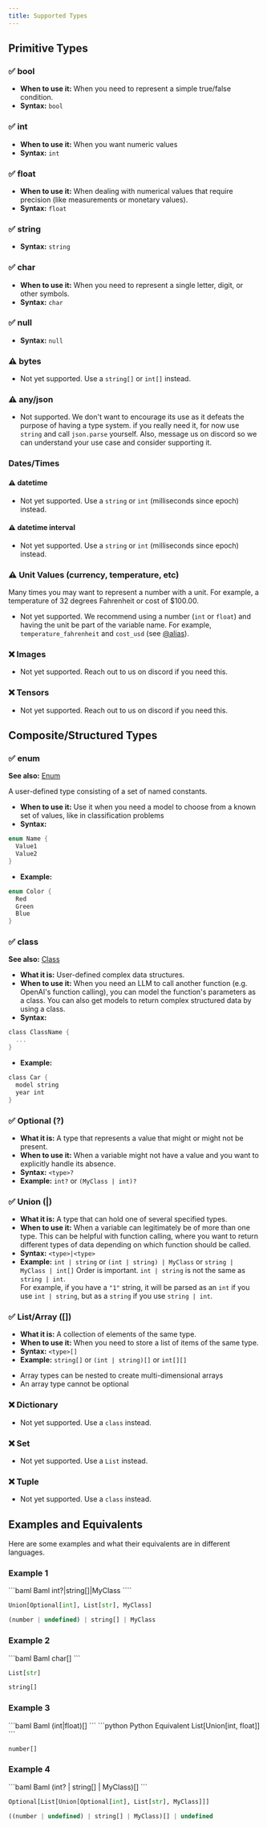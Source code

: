 ```yaml
---
title: Supported Types
---
```


## Primitive Types

### ✅ bool

- **When to use it:** When you need to represent a simple true/false condition.
- **Syntax:** `bool`

### ✅ int

- **When to use it:** When you want numeric values
- **Syntax:** `int`

### ✅ float

- **When to use it:** When dealing with numerical values that require precision (like measurements or monetary values).
- **Syntax:** `float`

### ✅ string

- **Syntax:** `string`

### ✅ char

- **When to use it:** When you need to represent a single letter, digit, or other symbols.
- **Syntax:** `char`

### ✅ null

- **Syntax:** `null`

### ⚠️ bytes

- Not yet supported. Use a `string[]` or `int[]` instead.

### ⚠️ any/json

- Not supported.
  <Warning>
    We don't want to encourage its use as it defeats the purpose of having a
    type system. if you really need it, for now use `string` and call
    `json.parse` yourself. Also, message us on discord so we can understand your
    use case and consider supporting it.
  </Warning>

### Dates/Times

#### ⚠️ datetime

- Not yet supported. Use a `string` or `int` (milliseconds since epoch) instead.

#### ⚠️ datetime interval

- Not yet supported. Use a `string` or `int` (milliseconds since epoch) instead.

### ⚠️ Unit Values (currency, temperature, etc)

Many times you may want to represent a number with a unit. For example, a
temperature of 32 degrees Fahrenheit or cost of $100.00.

- Not yet supported. We recommend using a number (`int` or `float`) and having
  the unit be part of the variable name. For example, `temperature_fahrenheit`
  and `cost_usd` (see [@alias](/v3/syntax/class#alias)).

### ❌ Images

- Not yet supported. Reach out to us on discord if you need this.

### ❌ Tensors

- Not yet supported. Reach out to us on discord if you need this.

## Composite/Structured Types

### ✅ enum

**See also:** [Enum](/v3/syntax/enum)

A user-defined type consisting of a set of named constants.
- **When to use it:** Use it when you need a model to choose from a known set of values, like in classification problems
- **Syntax:**

```rust
enum Name {
  Value1
  Value2
}
```

- **Example:**

```rust
enum Color {
  Red
  Green
  Blue
}
```

### ✅ class

**See also:** [Class](/v3/syntax/class)

- **What it is:** User-defined complex data structures.
- **When to use it:** When you need an LLM to call another function (e.g. OpenAI's function calling), you can model the function's parameters as a class. You can also get models to return complex structured data by using a class.
- **Syntax:**

```rust
class ClassName {
  ...
}
```

- **Example:**

```rust
class Car {
  model string
  year int
}
```

### ✅ Optional (?)

- **What it is:** A type that represents a value that might or might not be present.
- **When to use it:** When a variable might not have a value and you want to explicitly handle its absence.
- **Syntax:** `<type>?`
- **Example:** `int?` or `(MyClass | int)?`

### ✅ Union (|)

- **What it is:** A type that can hold one of several specified types.
- **When to use it:** When a variable can legitimately be of more than one type. This can be helpful with function calling, where you want to return different types of data depending on which function should be called.
- **Syntax:** `<type>|<type>`
- **Example:** `int | string` or `(int | string) | MyClass` or `string | MyClass | int[]`
  <Warning>
    Order is important. `int | string` is not the same as `string | int`.
    <br />
    For example, if you have a `"1"` string, it will be parsed as an `int` if
    you use `int | string`, but as a `string` if you use `string | int`.
  </Warning>

### ✅ List/Array ([])

- **What it is:** A collection of elements of the same type.
- **When to use it:** When you need to store a list of items of the same type.
- **Syntax:** `<type>[]`
- **Example:** `string[]` or `(int | string)[]` or `int[][]`

<Tip>
  <ul>
    <li>Array types can be nested to create multi-dimensional arrays</li>
    <li>An array type cannot be optional</li>
  </ul>
</Tip>

### ❌ Dictionary

- Not yet supported. Use a `class` instead.

### ❌ Set

- Not yet supported. Use a `List` instead.

### ❌ Tuple

- Not yet supported. Use a `class` instead.

## Examples and Equivalents

Here are some examples and what their equivalents are in different languages.

### Example 1

<CodeGroup>
```baml Baml
int?|string[]|MyClass
````

```python Python Equivalent
Union[Optional[int], List[str], MyClass]
```

```typescript TypeScript Equivalent
(number | undefined) | string[] | MyClass
```

</CodeGroup>

### Example 2

<CodeGroup>
```baml Baml
char[]
```

```python Python Equivalent
List[str]
```

```typescript TypeScript Equivalent
string[]
```

</CodeGroup>

### Example 3

<CodeGroup>
```baml Baml
(int|float)[]
```
```python Python Equivalent
List[Union[int, float]]
```

```typescript TypeScript Equivalent
number[]
```

</CodeGroup>

### Example 4

<CodeGroup>
```baml Baml
(int? | string[] | MyClass)[]
```

```python Python Equivalent
Optional[List[Union[Optional[int], List[str], MyClass]]]
```

```typescript TypeScript Equivalent
((number | undefined) | string[] | MyClass)[] | undefined
```

</CodeGroup>
